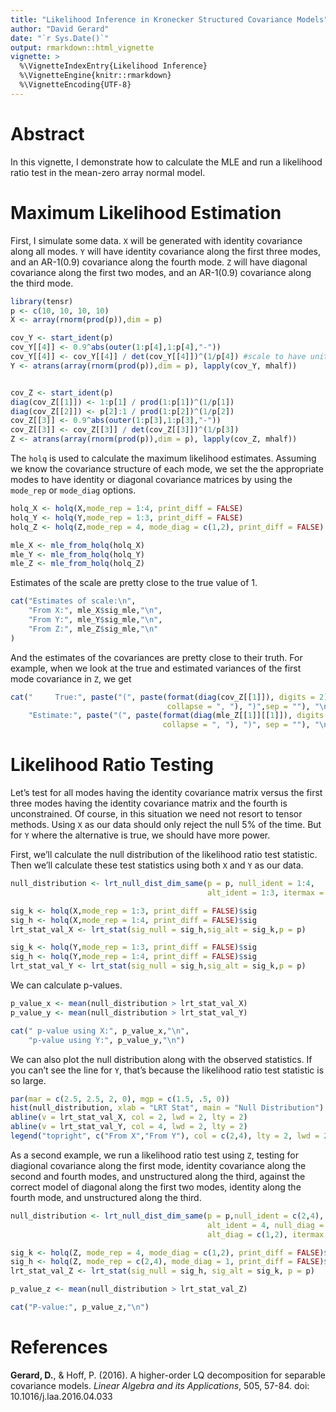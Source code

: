 ```yaml
---
title: "Likelihood Inference in Kronecker Structured Covariance Models"
author: "David Gerard"
date: "`r Sys.Date()`"
output: rmarkdown::html_vignette
vignette: >
  %\VignetteIndexEntry{Likelihood Inference}
  %\VignetteEngine{knitr::rmarkdown}
  %\VignetteEncoding{UTF-8}
---
```


# Abstract
In this vignette, I demonstrate how to calculate the MLE and run a likelihood ratio test in the mean-zero array normal model.

# Maximum Likelihood Estimation
First, I simulate some data. `X` will be generated with identity covariance along all modes. `Y` will have identity covariance along the first three modes, and an AR-1(0.9) covariance along the fourth mode. `Z` will have diagonal covariance along the first two modes, and an AR-1(0.9) covariance along the third mode.
```r
library(tensr)
p <- c(10, 10, 10, 10)
X <- array(rnorm(prod(p)),dim = p)

cov_Y <- start_ident(p)
cov_Y[[4]] <- 0.9^abs(outer(1:p[4],1:p[4],"-"))
cov_Y[[4]] <- cov_Y[[4]] / det(cov_Y[[4]])^(1/p[4]) #scale to have unit determinant.
Y <- atrans(array(rnorm(prod(p)),dim = p), lapply(cov_Y, mhalf))


cov_Z <- start_ident(p)
diag(cov_Z[[1]]) <- 1:p[1] / prod(1:p[1])^(1/p[1])
diag(cov_Z[[2]]) <- p[2]:1 / prod(1:p[2])^(1/p[2])
cov_Z[[3]] <- 0.9^abs(outer(1:p[3],1:p[3],"-"))
cov_Z[[3]] <- cov_Z[[3]] / det(cov_Z[[3]])^(1/p[3])
Z <- atrans(array(rnorm(prod(p)),dim = p), lapply(cov_Z, mhalf))
```

The `holq` is used to calculate the maximum likelihood estimates. Assuming we know the covariance structure of each mode, we set the the appropriate modes to have identity or diagonal covariance matrices by using the `mode_rep` or `mode_diag` options.
```r
holq_X <- holq(X,mode_rep = 1:4, print_diff = FALSE)
holq_Y <- holq(Y,mode_rep = 1:3, print_diff = FALSE)
holq_Z <- holq(Z,mode_rep = 4, mode_diag = c(1,2), print_diff = FALSE)

mle_X <- mle_from_holq(holq_X)
mle_Y <- mle_from_holq(holq_Y)
mle_Z <- mle_from_holq(holq_Z)
```

Estimates of the scale are pretty close to the true value of 1.
```r
cat("Estimates of scale:\n",
    "From X:", mle_X$sig_mle,"\n",
    "From Y:", mle_Y$sig_mle,"\n",
    "From Z:", mle_Z$sig_mle,"\n"
)
```

And the estimates of the covariances are pretty close to their truth. For example, when we look at the true and estimated variances of the first mode covariance in `Z`, we get
```r
cat("     True:", paste("(", paste(format(diag(cov_Z[[1]]), digits = 2),
                                   collapse = ", "), ")",sep = ""), "\n",
    "Estimate:", paste("(", paste(format(diag(mle_Z[[1]][[1]]), digits = 2),
                                  collapse = ", "), ")", sep = ""), "\n")
```

# Likelihood Ratio Testing
Let's test for all modes having the identity covariance matrix versus the first three modes having the identity covariance matrix and the fourth is unconstrained. Of course, in this situation we need not resort to tensor methods. Using `X` as our data should only reject the null 5\% of the time. But for `Y` where the alternative is true, we should have more power.

First, we'll calculate the null distribution of the likelihood ratio test statistic. Then we'll calculate these test statistics using both `X` and `Y` as our data.
```r
null_distribution <- lrt_null_dist_dim_same(p = p, null_ident = 1:4,
                                            alt_ident = 1:3, itermax = 500)

sig_k <- holq(X,mode_rep = 1:3, print_diff = FALSE)$sig
sig_h <- holq(X,mode_rep = 1:4, print_diff = FALSE)$sig
lrt_stat_val_X <- lrt_stat(sig_null = sig_h,sig_alt = sig_k,p = p)

sig_k <- holq(Y,mode_rep = 1:3, print_diff = FALSE)$sig
sig_h <- holq(Y,mode_rep = 1:4, print_diff = FALSE)$sig
lrt_stat_val_Y <- lrt_stat(sig_null = sig_h,sig_alt = sig_k,p = p)
```

We can calculate p-values.
```r
p_value_x <- mean(null_distribution > lrt_stat_val_X)
p_value_y <- mean(null_distribution > lrt_stat_val_Y)

cat(" p-value using X:", p_value_x,"\n",
    "p-value using Y:", p_value_y,"\n")
```

We can also plot the null distribution along with the observed statistics. If you can't see the line for `Y`, that's because the likelihood ratio test statistic is so large.
```r
par(mar = c(2.5, 2.5, 2, 0), mgp = c(1.5, .5, 0))
hist(null_distribution, xlab = "LRT Stat", main = "Null Distribution")
abline(v = lrt_stat_val_X, col = 2, lwd = 2, lty = 2)
abline(v = lrt_stat_val_Y, col = 4, lwd = 2, lty = 2)
legend("topright", c("From X","From Y"), col = c(2,4), lty = 2, lwd = 2, cex = 0.6)
```

As a second example, we run a likelihood ratio test using `Z`, testing for diagional covariance along the first mode, identity covariance along the second and fourth modes, and unstructured along the third, against the correct model of diagonal along the first two modes, identity along the fourth mode, and unstructured along the third.
```r
null_distribution <- lrt_null_dist_dim_same(p = p,null_ident = c(2,4),
                                            alt_ident = 4, null_diag = 1,
                                            alt_diag = c(1,2), itermax = 500)

sig_k <- holq(Z, mode_rep = 4, mode_diag = c(1,2), print_diff = FALSE)$sig
sig_h <- holq(Z, mode_rep = c(2,4), mode_diag = 1, print_diff = FALSE)$sig
lrt_stat_val_Z <- lrt_stat(sig_null = sig_h, sig_alt = sig_k, p = p)

p_value_z <- mean(null_distribution > lrt_stat_val_Z)
```

```r
cat("P-value:", p_value_z,"\n")
```

# References

**Gerard, D.**, & Hoff, P. (2016). A higher-order LQ decomposition for separable covariance models. _Linear Algebra and its Applications_, 505, 57-84. doi: 10.1016/j.laa.2016.04.033

